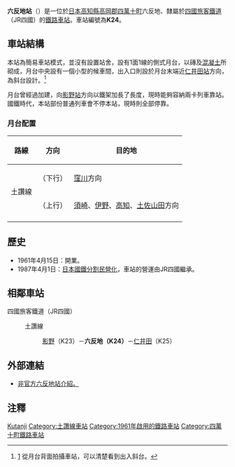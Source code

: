 {{noteTA
|T=zh-tw:六反地車站; zh-cn:六反地站; zh-hk:六反地站;
|1=zh-tw:六反地車站; zh-cn:六反地站; zh-hk:六反地站;
}}

{{日本車站資訊
|公司色     = #1cadca
|文字色     =
|站名       = 六反地站
|圖片       = Rokutanji station 01.jpg
|pxl        =
|圖片說明   = 六反地站月台及路軌，2010年攝
|日文原名   = 六反地
|平假名     = ろくたんじ
|羅馬拼音   = Rokutanji
|前一站     = K23 [[影野站|影野]]
|後一站     = [[仁井田站_(高知縣)|仁井田]] K25
|前一站距離 = 1.8
|後一站距離 = 2.0
|電報略號   = ロク
|車站編號   = {{車站編號c|#e25885|K24}}
|所屬公司   = [[四國旅客鐵道|四國旅客鐵道]]（JR四國）
|所屬路線   = {{Color|#e25885|■}}[[土讚線|土讚線]]
|距離       = 192.2
|起站       = [[多度津站|多度津]]
|所在地     = [[高知縣|高知縣]][[高岡郡|高岡郡]][[四萬十町|四萬十町]]六反地
|車站構造   = [[地面車站|地面車站]]
|月台配置   = 1面1線
|啟用年月日 = 1961年4月15日
|廢止年月日 =
|上下車人次 = 
|統計年度   = 
|備註       = 無人站
}}

'''六反地站'''（{{jpn|j=六反地駅|hg=ろくたんじえき|rm=Rokutanji eki|f=y}}）是一位於[[日本|日本]][[高知縣|高知縣]][[高岡郡|高岡郡]][[四萬十町|四萬十町]]六反地、隸屬於[[四國旅客鐵道|四國旅客鐵道]]（JR四國）的[[鐵路車站|鐵路車站]]。車站編號為'''K24'''。

==車站結構==
本站為簡易車站模式，並沒有設置站舍，設有1面1線的側式月台，以磚及[[混凝土|混凝土]]所砌成，月台中央設有一個小型的候車間，出入口則設於月台末端近[[仁井田站_(高知縣)|仁井田站]]方向，為斜台設計。<ref>[http://www.shikoku.org.uk/JR/LINE/dosan/ST-ROKUTANJI.jpg]{{dead link|date=2017年11月 |bot=InternetArchiveBot |fix-attempted=yes }} 從月台背面拍攝車站，可以清楚看到出入斜台。</ref>

月台曾經過加建，向[[影野站|影野站]]方向以鐵架加長了長度，現時能夠容納兩卡列車靠站。國鐵時代，本站部份普通列車會不停本站，現時則全部停靠。
===月台配置===
{| class="wikitable"
!路線!!方向!!目的地
|-
!rowspan="2"|{{Color|#e25885|■}}土讚線
!（下行）
|[[窪川站|窪川]]方向
|-
!（上行）
|[[須崎站|須崎]]、[[伊野站_(JR四國)|伊野]]、[[高知站|高知]]、[[土佐山田站|土佐山田]]方向
|-
|}

== 歷史 ==
* 1961年4月15日：開業。
* 1987年4月1日：[[日本國鐵分割民營化|日本國鐵分割民營化]]，車站的營運由JR四國繼承。

== 相鄰車站 ==
;四國旅客鐵道（JR四國）
:{{Color|#e25885|■}}土讚線
::[[影野站|影野]]（K23）－'''六反地（K24）'''－[[仁井田站_(高知縣)|仁井田]]（K25）

==外部連結==
*[http://www.shikoku.org.uk/JR/LINE/dosan/ST-ROKUTANJI.htm 非官方六反地站介紹。]{{dead link|date=2017年11月 |bot=InternetArchiveBot |fix-attempted=yes }}

==注釋==
{{reflist}}

{{土讚線2}}

{{DEFAULTSORT:Rokutanji}}
[[Category:日本鐵路車站_Ro|Kutanji]]
[[Category:土讚線車站|Category:土讚線車站]]
[[Category:1961年啟用的鐵路車站|Category:1961年啟用的鐵路車站]]
[[Category:四萬十町鐵路車站|Category:四萬十町鐵路車站]]